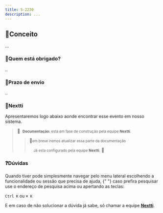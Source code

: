 ```yaml
---
title: S-2230
description: ...
---
```


## 📌Conceito

...

### 🔹Quem está obrigado?

..

### 🔹Prazo de envio

..

### 🔹Nextti

Apresentaremos logo abaixo aonde encontrar esse evento em nosso sistema.

>📑&nbsp;&nbsp;<small>**Documentação:** está em fase de construção pela equipe **Nextti**.</small>
>>🚧<small>em breve iremos atualizar essa parte da documentação</small>
>>
>><small>&nbsp;&nbsp;&nbsp;&nbsp;Já esta configurado pela equipe **Nextti**.</small> 🫡 

### ❓Dúvidas

Quando tiver pode simplesmente navegar pelo menu lateral escolhendo a funcionalidade ou sessão que precisa de ajuda, {" "}
caso prefira pesquisar use o endereço de pesquisa acima ou apertando as teclas:

`Ctrl K` ou `⌘ K`

E em caso de não solucionar a dúvida já sabe, só chamar a equipe **[Nextti](/docs/contato)**.